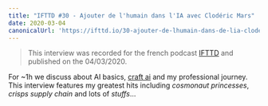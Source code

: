 ```yaml
---
title: "IFTTD #30 - Ajouter de l'humain dans l'IA avec Clodéric Mars"
date: 2020-03-04
canonicalUrl: 'https://ifttd.io/30-ajouter-de-lhumain-dans-de-lia-cloderic-mars/'
---
```


> This interview was recorded for the french podcast [IFTTD](https://ifttd.io/)
> and published on the 04/03/2020.

For ~1h we discuss about AI basics, [craft ai](https://www.craft.ai) and my
professional journey. This interview features my greatest hits including
_cosmonaut princesses_, _crisps supply chain_ and lots of _stuffs_...

<Audio
  title="IFTTD #30 - Ajouter de l'humain dans l'IA avec Clodéric Mars"
  src="/content/2020-03-04-ifttd/2020-03-04-ifttd.mp3"
  href="https://ifttd.io/30-ajouter-de-lhumain-dans-de-lia-cloderic-mars/"
/>
